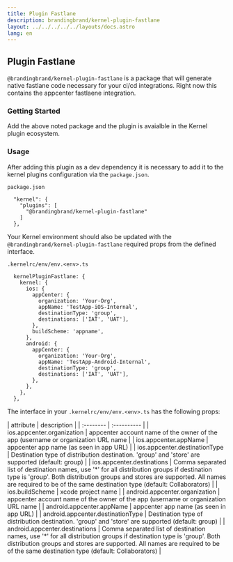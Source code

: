 ```yaml
---
title: Plugin Fastlane
description: brandingbrand/kernel-plugin-fastlane
layout: ../../../../../layouts/docs.astro
lang: en
---
```



## Plugin Fastlane

`@brandingbrand/kernel-plugin-fastlane` is a package that will generate native fastlane code necessary for your ci/cd integrations. Right now this contains the appcenter fastlaene integration.

### Getting Started

<div class="flex w-full my-6">
  <CodeCopy args="yarn add -D @brandingbrand/kernel-plugin-fastlane" />
</div>

Add the above noted package and the plugin is avaialble in the Kernel plugin ecosystem.

### Usage

After adding this plugin as a dev dependency it is necessary to add it to the kernel plugins configuration via the `package.json`.

`package.json`

```
  "kernel": {
    "plugins": [
      "@brandingbrand/kernel-plugin-fastlane"
    ]
  },
```

Your Kernel environment should also be updated with the `@brandingbrand/kernel-plugin-fastlane` required props from the defined interface.

`.kernelrc/env/env.<env>.ts`

```
  kernelPluginFastlane: {
    kernel: {
      ios: {
        appCenter: {
          organization: 'Your-Org',
          appName: 'TestApp-iOS-Internal',
          destinationType: 'group',
          destinations: ['IAT', 'UAT'],
        },
        buildScheme: 'appname',
      },
      android: {
        appCenter: {
          organization: 'Your-Org',
          appName: 'TestApp-Android-Internal',
          destinationType: 'group',
          destinations: ['IAT', 'UAT'],
        },
      },
    },
  },
```

The interface in your `.kernelrc/env/env.<env>.ts` has the following props:

<div class="my-4 overflow-scroll">
| attribute                         | description                                                                                      |
| :--------                         | :----------                                                                                      |
| ios.appcenter.organization        | appcenter account name of the owner of the app (username or organization URL name                |
| ios.appcenter.appName             | appcenter app name (as seen in app URL)                                                          |
| ios.appcenter.destinationType     | Destination type of distribution destination. 'group' and 'store' are supported (default: group) |
| ios.appcenter.destinations        | Comma separated list of destination names, use '*' for all distribution groups if destination type is 'group'. Both distribution groups and stores are supported. All names are required to be of the same destination type (default: Collaborators) |
| ios.buildScheme                   | xcode project name                                                                               |
| android.appcenter.organization    | appcenter account name of the owner of the app (username or organization URL name                |
| android.appcenter.appName         | appcenter app name (as seen in app URL)                                                          |
| android.appcenter.destinationType | Destination type of distribution destination. 'group' and 'store' are supported (default: group) |
| android.appcenter.destinations    | Comma separated list of destination names, use '*' for all distribution groups if destination type is 'group'. Both distribution groups and stores are supported. All names are required to be of the same destination type (default: Collaborators) |
</div>

